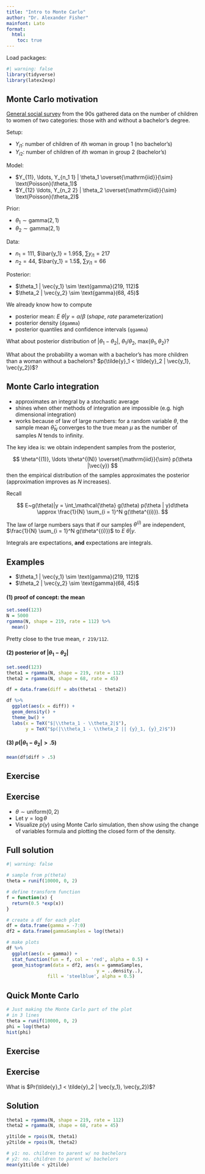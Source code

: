 ```yaml
---
title: "Intro to Monte Carlo"
author: "Dr. Alexander Fisher"
mainfont: Lato
format: 
  html:
    toc: true
---
```


Load packages: 

```r
#| warning: false
library(tidyverse)
library(latex2exp)
```

## Monte Carlo motivation

[General social survey](https://gss.norc.org/) from the 90s gathered data on the number of children to women of two categories: those with and without a bachelor's degree. 

Setup:

- $Y_{i1}$: number of children of $i$th woman in group 1 (no bachelor's)
- $Y_{i2}$: number of children of $i$th woman in group 2 (bachelor's)

Model: 

- $Y_{11}, \ldots, Y_{n_1 1} | \theta_1 \overset{\mathrm{iid}}{\sim} \text{Poisson}(\theta_1)$
- $Y_{12} \ldots, Y_{n_2 2} | \theta_2 \overset{\mathrm{iid}}{\sim} \text{Poisson}(\theta_2)$

Prior:

- $\theta_1 \sim \text{gamma}(2, 1)$
- $\theta_2 \sim \text{gamma}(2, 1)$

Data: 

- $n_1 = 111$, $\bar{y_1} = 1.95$, $\sum y_{i 1} = 217$
- $n_2 = 44$, $\bar{y_1} = 1.5$, $\sum y_{i 1} = 66$

Posterior:

- $\theta_1 | \vec{y_1} \sim \text{gamma}(219, 112)$
- $\theta_2 | \vec{y_2} \sim \text{gamma}(68, 45)$


We already know how to compute 

- posterior mean: $E~\theta | y = \alpha / \beta$ (*shape*, *rate* parameterization)
- posterior density (`dgamma`)
- posterior quantiles and confidence intervals (`qgamma`)

What about posterior distribution of $|\theta_1 - \theta_2|$, $\theta_1 / \theta_2$, $\text{max} \{\theta_1, \theta_2 \}$?

What about the probability a woman with a bachelor's has more children than a woman without a bachelors? $p(\tilde{y}_1  < \tilde{y}_2 | \vec{y_1}, \vec{y_2})$?

## Monte Carlo integration

- approximates an integral by a stochastic average
- shines when other methods of integration are impossible (e.g. high dimensional integration)
- works because of law of large numbers:  for a random variable $\theta$, the sample mean $\bar{\theta}_N$ converges to the true mean $\mu$ as the number of samples $N$ tends to infinity.

The key idea is: we obtain independent samples from the posterior, 

$$
\theta^{(1)}, \ldots \theta^{(N)} \overset{\mathrm{iid}}{\sim} p(\theta |\vec{y})
$$
then the empirical distribution of the samples approximates the posterior (approximation improves as $N$ increases).

Recall

$$
E~g(\theta)|y = \int_\mathcal{\theta} g(\theta) p(\theta | y)d\theta \approx \frac{1}{N} \sum_{i = 1}^N g(\theta^{(i)}).
$$

The law of large numbers says that if our samples $\theta^{(i)}$ are independent, $\frac{1}{N} \sum_{i = 1}^N g(\theta^{(i)})$ to $E~\theta|y$.

:::callout-note
Integrals are expectations, **and** expectations are integrals.
:::

## Examples

- $\theta_1 | \vec{y_1} \sim \text{gamma}(219, 112)$
- $\theta_2 | \vec{y_2} \sim \text{gamma}(68, 45)$

#### (1) proof of concept: the mean

```r
set.seed(123)
N = 5000
rgamma(N, shape = 219, rate = 112) %>%
  mean()
```

Pretty close to the true mean, `r 219/112`. 

#### (2) posterior of $|\theta_1 - \theta_2|$

```r
set.seed(123)
theta1 = rgamma(N, shape = 219, rate = 112)
theta2 = rgamma(N, shape = 68, rate = 45)

df = data.frame(diff = abs(theta1 - theta2))

df %>%
  ggplot(aes(x = diff)) + 
  geom_density() +
  theme_bw() +
  labs(x = TeX("$|\\theta_1 - \\theta_2|$"),
       y = TeX("$p(|\\theta_1 - \\theta_2 || {y}_1, {y}_2)$"))
```

#### (3) $p(|\theta_1 - \theta_2|> .5)$

```r
mean(df$diff > .5)
```


::: panel-tabset
## Exercise

::: callout-important
## Exercise
- $\theta  \sim \text{uniform}(0, 2)$
- Let $\gamma = \log \theta$
- Visualize $p(\gamma)$ using Monte Carlo simulation, then show using the change of variables formula and plotting the closed form of the density.
:::

## Full solution

```r
#| warning: false

# sample from p(theta)
theta = runif(10000, 0, 2)

# define transform function
f = function(x) {
  return(0.5 *exp(x))
}

# create a df for each plot
df = data.frame(gamma = -7:0)
df2 = data.frame(gammaSamples = log(theta))

# make plots
df %>%
  ggplot(aes(x = gamma)) +
  stat_function(fun = f, col = 'red', alpha = 0.5) +
  geom_histogram(data = df2, aes(x = gammaSamples,
                                 y = ..density..),
               fill = 'steelblue', alpha = 0.5)

```

## Quick Monte Carlo

```r
# Just making the Monte Carlo part of the plot 
# in 3 lines
theta = runif(10000, 0, 2)
phi = log(theta)
hist(phi)
```
:::


::: panel-tabset

## Exercise 

::: callout-important
## Exercise

What is $Pr(\tilde{y}_1  < \tilde{y}_2 | \vec{y_1}, \vec{y_2})$?
:::

## Solution
```r
theta1 = rgamma(N, shape = 219, rate = 112)
theta2 = rgamma(N, shape = 68, rate = 45)

y1tilde = rpois(N, theta1)
y2tilde = rpois(N, theta2)

# y1: no. children to parent w/ no bachelors
# y2: no. children to parent w/ bachelors
mean(y1tilde < y2tilde)
```

:::
